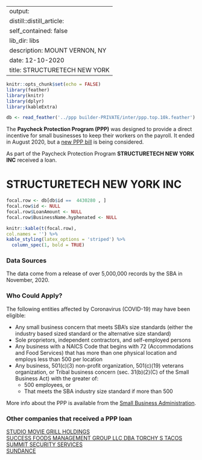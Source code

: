 
---
output:
  distill::distill_article:
    self_contained: false
    lib_dir: libs
description: MOUNT VERNON, NY 
date: 12-10-2020
title: STRUCTURETECH NEW YORK 
---




```r
knitr::opts_chunk$set(echo = FALSE)
library(feather)
library(knitr)
library(dplyr)
library(kableExtra)

db <- read_feather('../ppp builder-PRIVATE/inter/ppp.top.10k.feather')

```



The **Paycheck Protection Program (PPP)** was designed to provide a direct incentive for small businesses to keep their workers on the payroll. It ended in August 2020, but a [new PPP bill](https://thehill.com/policy/finance/529092-bipartisan-support-for-new-ppp-loans-gains-momentum-in-congress) is being considered.

As part of the Paycheck Protection Program **STRUCTURETECH NEW YORK INC** received a loan.


# STRUCTURETECH NEW YORK INC 

```r
focal.row <- db[db$id ==  4430280 , ]
focal.row$id <- NULL
focal.row$LoanAmount <- NULL
focal.row$BusinessName.hyphenated <- NULL

knitr::kable(t(focal.row), 
col.names = '') %>%
kable_styling(latex_options = 'striped') %>%
  column_spec(1, bold = TRUE)


```

### Data Sources

The data come from a release of over 5,000,000 records by the SBA in November, 2020.


### Who Could Apply?

The following entities affected by Coronavirus (COVID-19) may have been eligible:

+ Any small business concern that meets SBA’s size standards (either the industry based sized standard or the alternative size standard)
+ Sole proprietors, independent contractors, and self-employed persons
+ Any business with a NAICS Code that begins with 72 (Accommodations and Food Services) that has more than one physical location and employs less than 500 per location
+ Any business, 501(c)(3) non-profit organization, 501(c)(19) veterans organization, or Tribal business concern (sec. 31(b)(2)(C) of the Small Business Act) with the greater of:
  + 500 employees, or 
  + That meets the SBA industry size standard if more than 500


More info about the PPP is available from the [Small Business Administration](https://www.sba.gov/funding-programs/loans/coronavirus-relief-options/paycheck-protection-program).

 
### Other companies that received a PPP loan 
   
 [STUDIO MOVIE GRILL HOLDINGS](/Paycheck-Protection-Program/4434206-STUDIO-MOVIE-GRILL-HOLDINGS) <br> [SUCCESS FOODS MANAGEMENT GROUP LLC DBA TORCHY S TACOS](/Paycheck-Protection-Program/4440141-SUCCESS-FOODS-MANAGEMENT-GROUP-LLC-DBA-TORCHY-S-TACOS) <br> [SUMMIT SECURITY SERVICES](/Paycheck-Protection-Program/4448992-SUMMIT-SECURITY-SERVICES) <br> [SUNDANCE](/Paycheck-Protection-Program/4453490-SUNDANCE) <br>
